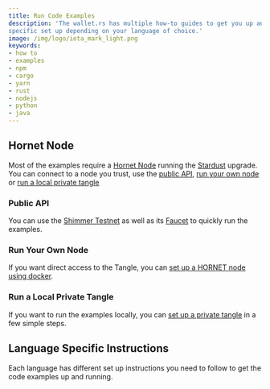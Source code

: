 ```yaml
---
title: Run Code Examples
description: 'The wallet.rs has multiple how-to guides to get you up and running in no time. However, these require a
specific set up depending on your language of choice.'
image: /img/logo/iota_mark_light.png
keywords:
- how to
- examples
- npm
- cargo
- yarn
- rust
- nodejs
- python
- java
---
```



## Hornet Node

Most of the examples require a [Hornet Node](https://wiki.iota.org/shimmer/hornet/welcome) running the
[Stardust](https://wiki.iota.org/shimmer/introduction/welcome) upgrade. You can connect to a node you trust, use the
[public API](#public-api), [run your own node](#run-your-own-node) or [run a local private tangle](#run-a-local-private-tangle)

### Public API

You can use the [Shimmer Testnet](https://api.testnet.shimmer.network) as well as its
[Faucet](https://faucet.testnet.shimmer.network/) to quickly run the examples.

### Run Your Own Node

If you want direct access to the Tangle, you can
[set up a HORNET node using docker](https://wiki.iota.org/shimmer/hornet/how_tos/using_docker).

### Run a Local Private Tangle

If you want to run the examples locally,
you can [set up a private tangle](https://wiki.iota.org/shimmer/hornet/how_tos/private_tangle) in a few simple steps.

## Language Specific Instructions

Each language has different set up instructions you need to follow to get the code examples up and running.

<Tabs groupId="language">
    <TabItem value="rust" label="Rust">
        <RustGetCode/>
    </TabItem>
    <TabItem value="nodejs" label="Nodejs">
        <NodejsGetCode/>
    </TabItem>
    <TabItem value="python" label="Python">
        <PythonGetCode/>
    </TabItem>
    <TabItem value="java" label="Java">
        <JavaGetCode/>
    </TabItem>
</Tabs>
